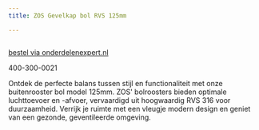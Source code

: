 ```yaml
---
title: ZOS Gevelkap bol RVS 125mm

---
```



<Image src={imageProduct} width={imageProduct.width} alt="" />

[bestel via onderdelenexpert.nl](https://www.onderdelenexpert.nl/zos-gevelkap-bol-rvs-125mm-559611?)

400-300-0021

Ontdek de perfecte balans tussen stijl en functionaliteit met onze buitenrooster bol model 125mm. ZOS' bolroosters bieden optimale luchttoevoer en -afvoer, vervaardigd uit hoogwaardig RVS 316 voor duurzaamheid. Verrijk je ruimte met een vleugje modern design en geniet van een gezonde, geventileerde omgeving.
